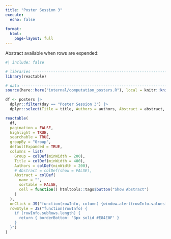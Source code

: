 ```yaml
---
title: "Poster Session 3"
execute: 
  echo: false
  
format: 
  html:
    page-layout: full
---
```


Abstract available when rows are expended:

```r
#| include: false

# libraries --------------------------------------------------------------------
library(reactable)

# data -------------------------------------------------------------------------
source(here::here("internal/computation_posters.R"), local = knitr::knit_global())

df <- posters |>
  dplyr::filter(day == "Poster Session 3") |>
  dplyr::select(Title = title, Authors = authors, Abstract = abstract, Group = group)
```

```r
reactable(
  df,
  pagination = FALSE,
  highlight = TRUE,
  searchable = TRUE,
  groupBy = "Group",
  defaultExpanded = TRUE,
  columns = list(
    Group = colDef(minWidth = 200),
    Title = colDef(minWidth = 400),
    Authors = colDef(minWidth = 200),
    # Abstract = colDef(show = FALSE),
    Abstract = colDef(
      name = "",
      sortable = FALSE,
      cell = function() htmltools::tags$button("Show Abstract")
    )
  ),
  onClick = JS("function(rowInfo, column) {window.alert(rowInfo.values['Abstract'])}"),
  rowStyle = JS("function(rowInfo) {
    if (rowInfo.subRows.length) {
      return { borderBottom: '3px solid #E84E0F' }
    }
  }")
)
```
